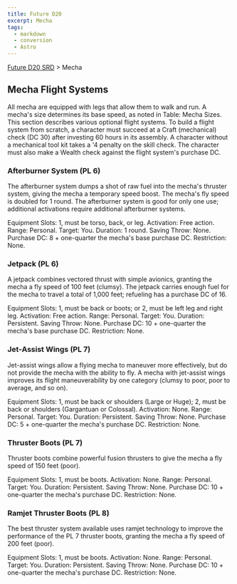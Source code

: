 ```yaml
---
title: Future D20
excerpt: Mecha
tags:
  - markdown
  - conversion
  - Astro
---
```






[Future D20 SRD]( / ) > Mecha




## Mecha Flight Systems


All mecha are equipped with legs that allow them to walk and run. A mecha's size determines its base speed, as noted in Table: Mecha Sizes. This section describes various optional flight systems. To build a flight system from scratch, a character must succeed at a Craft (mechanical) check (DC 30) after investing 60 hours in its assembly. A character without a mechanical tool kit takes a '4 penalty on the skill check. The character must also make a Wealth check against the flight system's purchase DC.


### Afterburner System (PL 6)


The afterburner system dumps a shot of raw fuel into the mecha's thruster system, giving the mecha a temporary speed boost. The mecha's fly speed is doubled for 1 round. The afterburner system is good for only one use; additional activations require additional afterburner systems.



Equipment Slots: 1, must be torso, back, or leg.
Activation: Free action.
Range: Personal.
Target: You.
Duration: 1 round.
Saving Throw: None.
Purchase DC: 8 + one-quarter the mecha's base purchase DC.
Restriction: None.



### Jetpack (PL 6)


A jetpack combines vectored thrust with simple avionics, granting the mecha a fly speed of 100 feet (clumsy). The jetpack carries enough fuel for the mecha to travel a total of 1,000 feet; refueling has a purchase DC of 16.



Equipment Slots: 1, must be back or boots; or 2, must be left leg and right leg.
Activation: Free action.
Range: Personal.
Target: You.
Duration: Persistent.
Saving Throw: None.
Purchase DC: 10 + one-quarter the mecha's base purchase DC.
Restriction: None.



### Jet-Assist Wings (PL 7)


Jet-assist wings allow a flying mecha to maneuver more effectively, but do not provide the mecha with the ability to fly. A mecha with jet-assist wings improves its flight maneuverability by one category (clumsy to poor, poor to average, and so on).



Equipment Slots: 1, must be back or shoulders (Large or Huge); 2, must be back or shoulders (Gargantuan or Colossal).
Activation: None.
Range: Personal.
Target: You.
Duration: Persistent.
Saving Throw: None.
Purchase DC: 5 + one-quarter the mecha's purchase DC.
Restriction: None.



### Thruster Boots (PL 7)


Thruster boots combine powerful fusion thrusters to give the mecha a fly speed of 150 feet (poor).



Equipment Slots: 1, must be boots.
Activation: None.
Range: Personal.
Target: You.
Duration: Persistent.
Saving Throw: None.
Purchase DC: 10 + one-quarter the mecha's purchase DC.
Restriction: None.



### Ramjet Thruster Boots (PL 8)


The best thruster system available uses ramjet technology to improve the performance of the PL 7 thruster boots, granting the mecha a fly speed of 200 feet (poor).



Equipment Slots: 1, must be boots.
Activation: None.
Range: Personal.
Target: You.
Duration: Persistent.
Saving Throw: None.
Purchase DC: 10 + one-quarter the mecha's purchase DC.
Restriction: None.




